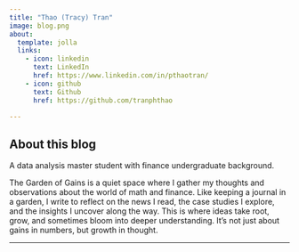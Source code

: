 ```yaml
---
title: "Thao (Tracy) Tran"
image: blog.png
about:
  template: jolla
  links:
    - icon: linkedin
      text: LinkedIn
      href: https://www.linkedin.com/in/pthaotran/
    - icon: github
      text: Github
      href: https://github.com/tranphthao

---
```

::: {.about-page}

## About this blog

A data analysis master student with finance undergraduate background. 

The Garden of Gains is a quiet space where I gather my thoughts and observations about the world of math and finance. Like keeping a journal in a garden, I write to reflect on the news I read, the case studies I explore, and the insights I uncover along the way. This is where ideas take root, grow, and sometimes bloom into deeper understanding. It’s not just about gains in numbers, but growth in thought.

:::
---
